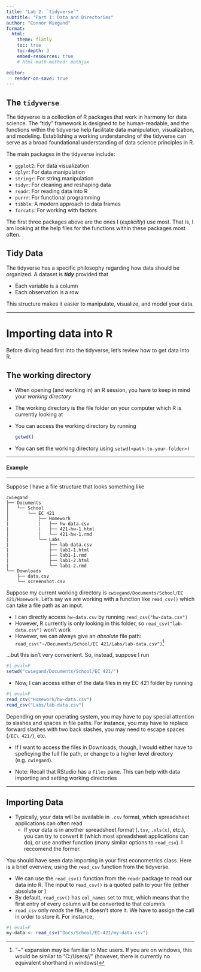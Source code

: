 ```yaml
---
title: "Lab 2: `tidyverse`"
subtitle: "Part 1: Data and Directories"
author: "Connor Wiegand"
format:
  html:
    theme: flatly
    toc: true
    toc-depth: 3
    embed-resources: true
    # html-math-method: mathjax

editor:
   render-on-save: true
---
```


## The `tidyverse`

The tidyverse is a collection of R packages that work in harmony for data science. The "tidy" framework is designed to be human-readable, and the functions within the tidyverse help facilitate data manipulation, visualization, and modeling. Establishing a working understanding of the tidyverse can serve as a broad foundational understanding of data science principles in R.

The main packages in the tidyverse include:

  - `ggplot2`: For data visualization
  - `dplyr`: For data manipulation
  - `stringr`: For string manipulation
  - `tidyr`: For cleaning and reshaping data
  - `readr`: For reading data into R
  - `purrr`: For functional programming
  - `tibble`: A modern approach to data frames
  - `forcats`: For working with factors

The first three packages above are the ones I (*explicitly*) use most. That is, I am looking at the help files for the functions within these packages most often. 

## Tidy Data
The tidyverse has a specific philosophy regarding how data should be organized. A dataset is **_tidy_** provided that 

  - Each variable is a column
  - Each observation is a row

This structure makes it easier to manipulate, visualize, and model your data.

---

# Importing data into R
Before diving head first into the tidyverse, let's review how to get data into R. 

## The working directory

- When opening (and working in) an R session, you have to keep in mind your _working directory_
- The working directory is the file folder on your computer which R is currently looking at
- You can access the working directory by running
  ```r
  getwd()
  ```

- You can set the working directory using `setwd(<path-to-your-folder>)`

---

#### Example

----

Suppose I have a file structure that looks something like

```
cwiegand
├── Documents
│   └── School
│       └── EC 421
│           ├── Homework
|           |   ├── hw-data.csv
|           |   ├── 421-hw-1.html
│           |   └── 421-hw-1.rmd
|           └── Labs
|               ├── lab-data.csv
|               ├── lab1-1.html
|               ├── lab1-1.rmd
|               ├── lab1-2.html
|               └── lab1-2.rmd
└── Downloads
    ├── data.csv
    └── screenshot.csv
```

Suppose my current working directory is `cwiegand/Documents/School/EC 421/Homework`. Let's say we are working with a function like `read_csv()` which can take a file path as an input.

- I can directly access `hw-data.csv` by running `read_csv("hw-data.csv")`
- However, R currently is only looking in this folder, so `read_csv("lab-data.csv")` won't work
- However, we can always give an _absolute_ file path: `read_csv("~/Documents/School/EC 421/Labs/lab-data.csv")`^["~" expansion may be familiar to Mac users. If you are on windows, this would be similar to "C:/Users/<cwiegand>/" (however, there is currently no equivalent shorthand in windows)]

...but this isn't very convenient. So, instead, suppose I run 
```r
#| eval=F
setwd("cwiegand/Documents/School/EC 421/")
```

- Now, I can access either of the data files in my EC 421 folder by running 
```r
#| eval=F
read_csv("Homework/hw-data.csv")
read_csv("Labs/lab-data.csv")
```

:::{.callout-tip collapse="true"}
Depending on your operating system, you may have to pay special attention to slashes and spaces in file paths. For instance, you may have to replace forward slashes with two back slashes, you may need to escape spaces (`/EC\ 421/`), etc.
:::

- If I want to access the files in Downloads, though, I would either have to speficying the full file path, or change to a higher level directory (e.g. `cwiegand`). 

- Note: Recall that RStudio has a `Files` pane. This can help with data importing and setting working directories

---

## Importing Data

- Typically, your data will be available in `.csv` format, which spreadsheet applications can often read
  - If your data is in another spreadsheet format (`.tsv`, `.xls(x)`, etc.), you can try to convert it (which most spreadsheet applications can do), or use another function (many similar options to `read_csv`). I reccomend the former.

You should have seen data importing in your first econometrics class. Here is a brief overview, using the `read_csv` function from the tidyverse.

- We can use the `read_csv()` function from the `readr` package to read our data into R. The input to `read_csv()` is a quoted path to your file (either absolute or ) 
- By default, `read_csv()` has `col_names` set to `TRUE`, which means that the first entry of every column will be converted to that column's
- `read_csv` only _reads_ the file, it doesn't store it. We have to assign the call in order to store it. For instance,
```r
#| eval=F
my-data <- read_csv("Docs/School/EC-421/my-data.csv")
```



